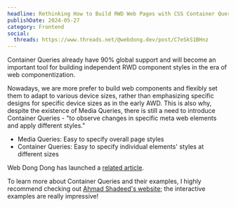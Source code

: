 ```yaml
---
headline: Rethinking How to Build RWD Web Pages with CSS Container Queries
publishDate: 2024-05-27
category: Frontend
social:
  threads: https://www.threads.net/@webdong.dev/post/C7eSkS1BHnz
---
```


Container Queries already have 90% global support and will become an important tool for building independent RWD component styles in the era of web componentization.

Nowadays, we are more prefer to build web components and flexibly set them to adapt to various device sizes, rather than emphasizing specific designs for specific device sizes as in the early AWD. This is also why, despite the existence of Media Queries, there is still a need to introduce Container Queries - "to observe changes in specific meta web elements and apply different styles."

- Media Queries: Easy to specify overall page styles
- Container Queries: Easy to specify individual elements' styles at different sizes

Web Dong Dong has launched a [related article](https://www.webdong.dev/post/container-queries/).

To learn more about Container Queries and their examples, I highly recommend checking out [Ahmad Shadeed's website](https://ishadeed.com/article/css-container-query-guide/#introduction); the interactive examples are really impressive!

